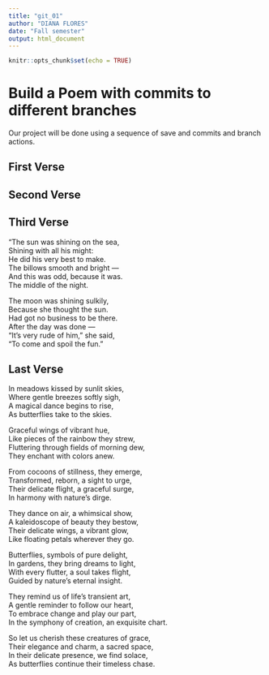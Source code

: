 ```yaml
---
title: "git_01"
author: "DIANA FLORES"
date: "Fall semester"
output: html_document
---
```


```r
knitr::opts_chunk$set(echo = TRUE)
```
# Build a Poem with commits to different branches
Our project will be done using a sequence of save and commits and branch actions.
<!-- Do not modify or change any text in "!--" bracketed areas such as this --- these are instructions to
you, if you change any of this the git program will notice it and compromise your git merging strategy !-->

## First Verse 
<!--Put the first five lines of a poem by Lewis Carrol in this section!-->

## Second Verse
<!--Put the first five lines of a poem by Robert Frost here!-->

## Third Verse


<!--Put the first two verses of The Walrus and the Carpenter here!-->

"The sun was shining on the sea,   
      Shining with all his might:   
He did his very best to make.  
      The billows smooth and bright —   
And this was odd, because it was.  
      The middle of the night.   

The moon was shining sulkily,   
      Because she thought the sun.  
Had got no business to be there.  
      After the day was done —   
"It's very rude of him," she said,   
      "To come and spoil the fun."   

## Last Verse
<!--Put a short poem you created using chatGPT of 20 to 30 lines,here!-->

In meadows kissed by sunlit skies,  
Where gentle breezes softly sigh,  
A magical dance begins to rise,  
As butterflies take to the skies.  

Graceful wings of vibrant hue,   
Like pieces of the rainbow they strew,  
Fluttering through fields of morning dew,  
They enchant with colors anew.   

From cocoons of stillness, they emerge,   
Transformed, reborn, a sight to urge,   
Their delicate flight, a graceful surge,   
In harmony with nature's dirge.    

They dance on air, a whimsical show,   
A kaleidoscope of beauty they bestow,   
Their delicate wings, a vibrant glow,   
Like floating petals wherever they go.   

Butterflies, symbols of pure delight,    
In gardens, they bring dreams to light,    
With every flutter, a soul takes flight,    
Guided by nature's eternal insight.    

They remind us of life's transient art,     
A gentle reminder to follow our heart,       
To embrace change and play our part,     
In the symphony of creation, an exquisite chart.      

So let us cherish these creatures of grace,     
Their elegance and charm, a sacred space,     
In their delicate presence, we find solace,     
As butterflies continue their timeless chase.     





